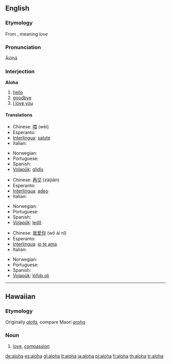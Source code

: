 {{also|Aloha}}
==English==

===Etymology===
From {{etyl|haw}}, meaning ''love''<!--, when using it as a greeting it can mean "hello" or "good-bye", also "I love you". The reply is ''"Aloha (iä) 'oe"''.-->

===Pronunciation===
Ălōhă

===Interjection===
{{wikipedia}}
'''Aloha'''

# [[hello]]
# [[goodbye]]
# [[I love you]]

====Translations====
{{trans-top|hello}}
* Chinese: [[喂]] (wèi)
* Esperanto: {{t-|eo|saluton|xs=Esperanto}}
* [[Interlingua]]: [[salute]]
* Italian: {{t+|it|ciao}}
{{trans-mid}}
* Norwegian: {{t+|no|hei}}
* Portuguese: {{t+|pt|olá}}
* Spanish: {{t+|es|hola}}
* [[Volapük]]: [[glidis]]
{{trans-bottom}}

{{trans-top|goodbye}}
* Chinese: [[再见]] (zàijiàn)
* Esperanto: {{t-|eo|adiaŭ|xs=Esperanto}}
* [[Interlingua]]: [[adeo]]
* Italian: {{t+|it|ciao}}
{{trans-mid}}
* Norwegian: {{t-|no|avskjed}}
* Portuguese: {{t+|pt|adeus}}
* Spanish: {{t+|es|adiós}}
* [[Volapük]]: [[ledit]]
{{trans-bottom}}

{{trans-top|I love you}}
* Chinese: [[我爱你]] (wǒ ài nǐ)
* Esperanto: {{t-|eo|mi amas vin|xs=Esperanto}}
* [[Interlingua]]: [[io te ama]]
* Italian: {{t-|it|Ti amo}}
{{trans-mid}}
* Norwegian: {{t-|no|Jeg elsker deg}}
* Portuguese: {{t|pt|eu te amo}}
* Spanish: {{t-|es|te amo}}
* [[Volapük]]: [[löfob oli]]
{{trans-bottom}}

----

==Hawaiian==

===Etymology===
Originally ''[[alofa]]'', compare Maori ''[[aroha]]''

===Noun===
{{haw-noun}}

# [[love]], [[compassion]]

[[de:aloha]]
[[es:aloha]]
[[gl:aloha]]
[[lt:aloha]]
[[ja:aloha]]
[[pl:aloha]]
[[fi:aloha]]
[[th:aloha]]
[[tr:aloha]]